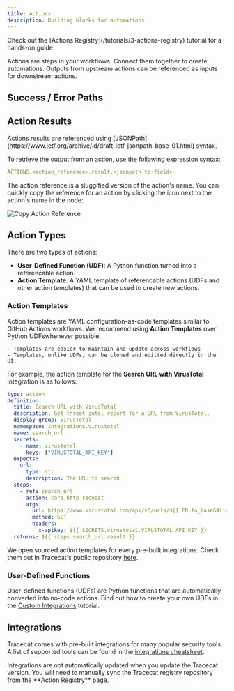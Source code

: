 ```yaml
---
title: Actions
description: Building blocks for automations
---
```


<Tip>
    Check out the [Actions Registry](/tutorials/3-actions-registry) tutorial for a hands-on guide.
</Tip>

Actions are steps in your workflows.
Connect them together to create automations.
Outputs from upstream actions can be referenced as inputs for downstream actions.

## Success / Error Paths

## Action Results

<Note>
    Actions results are referenced using [JSONPath](https://www.ietf.org/archive/id/draft-ietf-jsonpath-base-01.html) syntax.
</Note>

To retrieve the output from an action, use the following expression syntax:

```yaml
ACTIONS.<action_reference>.result.<jsonpath-to-field>
```

The action reference is a sluggified version of the action's name.
You can quickly copy the reference for an action by clicking the <Icon icon="copy" iconType="solid" /> icon next to the action's name in the node:

![Copy Action Reference](/img/platform/copy-action-reference.png)

## Action Types

There are two types of actions:

- **User-Defined Function (UDF)**: A Python function turned into a referencable action.
- **Action Template**: A YAML template of referencable actions (UDFs and other action templates) that can be used to create new actions.

### Action Templates

Action templates are YAML configuration-as-code templates similar to GitHub Actions workflows.
We recommend using **Action Templates** over Python UDFswhenever possible.

    - Templates are easier to maintain and update across workflows
    - Templates, unlike UDFs, can be cloned and editted directly in the UI.

For example, the action template for the **Search URL with VirusTotal** integration is as follows:

```yaml
type: action
definition:
  title: Search URL with VirusTotal
  description: Get threat intel report for a URL from VirusTotal.
  display_group: VirusTotal
  namespace: integrations.virustotal
  name: search_url
  secrets:
    - name: virustotal
      keys: ["VIRUSTOTAL_API_KEY"]
  expects:
    url:
      type: str
      description: The URL to search
  steps:
    - ref: search_url
      action: core.http_request
      args:
        url: https://www.virustotal.com/api/v3/urls/${{ FN.to_base64(inputs.url) }}
        method: GET
        headers:
          x-apikey: ${{ SECRETS.virustotal.VIRUSTOTAL_API_KEY }}
  returns: ${{ steps.search_url.result }}
```

We open sourced action templates for every pre-built integrations.
Check them out in Tracecat's public repository [here](https://github.com/TracecatHQ/tracecat/tree/main/registry/tracecat_registry/templates).

### User-Defined Functions

User-defined functions (UDFs) are Python functions that are automatically converted into no-code actions.
Find out how to create your own UDFs in the [Custom Integrations](/tutorials/6-custom-integrations) tutorial.

## Integrations

Tracecat comes with pre-built integrations for many popular security tools.
A list of supported tools can be found in the [integrations cheatsheet](/cheatsheets/integrations).

<Note>
    Integrations are not automatically updated when you update the Tracecat version.
    You will need to manually sync the Tracecat registry repository from the **Action Registry** page.
</Note>
